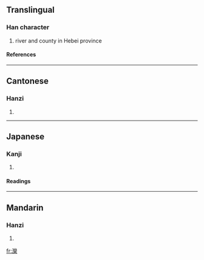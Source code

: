 {{see|滦}}

==Translingual==
===Han character===
{{Han char|rn=85|rad=水|as=23|sn=26|four=3219<sub>4</sub>|canj=水女火木 (EVFD)}}
# river and county in Hebei province
====References====
{{Han ref|kx=0664.190|dkj=18833|dj=1073.080|hdz=31799.010|uh=7064|ud=28772|bh=C665|bd=50789}}

----
==Cantonese==
===Hanzi===
{{yue-hanzi|jyut=|y=lyun4}}
# {{defn|Cantonese}}

----
==Japanese==
===Kanji===
{{ja-kanji|grade=|rs=水23}}
# {{defn|Japanese}} 
====Readings====
{{ja-readings|on=[[らん]] (ran)|kun=[[ながれる]] (nagareru)}}

----
==Mandarin==
===Hanzi===
{{cmn-hanzi|sim=滦|pin=[[luán]] (luan2)|wg=luan<sup>2</sup>}}
# {{defn|Mandarin}}

[[fr:灤]]